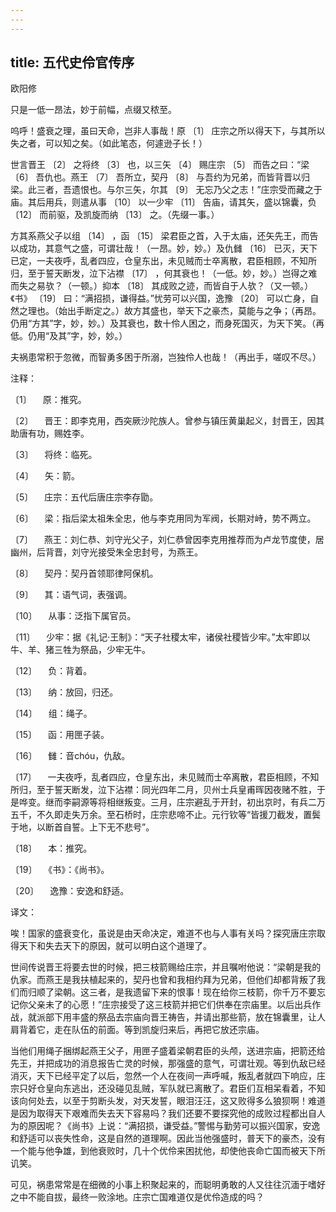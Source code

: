 ```yaml
---
---
---
```

title: 五代史伶官传序
---




欧阳修





只是一低一昂法，妙于前幅，点缀又秾至。





呜呼！盛衰之理，虽曰天命，岂非人事哉！原 〔1〕 庄宗之所以得天下，与其所以失之者，可以知之矣。（如此笔态，何遽逊子长！）

世言晋王 〔2〕 之将终 〔3〕 也，以三矢 〔4〕 赐庄宗 〔5〕 而告之曰：“梁 〔6〕 吾仇也。燕王 〔7〕 吾所立，契丹 〔8〕 与吾约为兄弟，而皆背晋以归梁。此三者，吾遗恨也。与尔三矢，尔其 〔9〕 无忘乃父之志！”庄宗受而藏之于庙。其后用兵，则遣从事 〔10〕 以一少牢 〔11〕 告庙，请其矢，盛以锦囊，负 〔12〕 而前驱，及凯旋而纳 〔13〕 之。（先缀一事。）

方其系燕父子以组 〔14〕 ，函 〔15〕 梁君臣之首，入于太庙，还矢先王，而告以成功，其意气之盛，可谓壮哉！（一昂。妙，妙。）及仇雠 〔16〕 已灭，天下已定，一夫夜呼，乱者四应，仓皇东出，未见贼而士卒离散，君臣相顾，不知所归，至于誓天断发，泣下沾襟 〔17〕 ，何其衰也！（一低。妙，妙。）岂得之难而失之易欤？（一顿。）抑本 〔18〕 其成败之迹，而皆自于人欤？（又一顿。）《书》 〔19〕 曰：“满招损，谦得益。”忧劳可以兴国，逸豫 〔20〕 可以亡身，自然之理也。（始出手断定之。）故方其盛也，举天下之豪杰，莫能与之争；（再昂。仍用“方其”字，妙，妙。）及其衰也，数十伶人困之，而身死国灭，为天下笑。（再低。仍用“及其”字，妙，妙。）

夫祸患常积于忽微，而智勇多困于所溺，岂独伶人也哉！（再出手，嗟叹不尽。）

注释：

〔1〕 　原：推究。

〔2〕 　晋王：即李克用，西突厥沙陀族人。曾参与镇压黄巢起义，封晋王，因其助唐有功，赐姓李。

〔3〕 　将终：临死。

〔4〕 　矢：箭。

〔5〕 　庄宗：五代后唐庄宗李存勖。

〔6〕 　梁：指后梁太祖朱全忠，他与李克用同为军阀，长期对峙，势不两立。

〔7〕 　燕王：刘仁恭、刘守光父子，刘仁恭曾因李克用推荐而为卢龙节度使，居幽州，后背晋，刘守光接受朱全忠封号，为燕王。

〔8〕 　契丹：契丹首领耶律阿保机。

〔9〕 　其：语气词，表强调。

〔10〕 　从事：泛指下属官员。

〔11〕 　少牢：据《礼记·王制》：“天子社稷太牢，诸侯社稷皆少牢。”太牢即以牛、羊、猪三牲为祭品，少牢无牛。

〔12〕 　负：背着。

〔13〕 　纳：放回，归还。

〔14〕 　组：绳子。

〔15〕 　函：用匣子装。

〔16〕 　雠：音chóu，仇敌。

〔17〕 　一夫夜呼，乱者四应，仓皇东出，未见贼而士卒离散，君臣相顾，不知所归，至于誓天断发，泣下沾襟：同光四年二月，贝州士兵皇甫晖因夜赌不胜，于是哗变。继而李嗣源等将相继叛变。三月，庄宗避乱于开封，初出京时，有兵二万五千，不久即走失万余。至石桥时，庄宗悲啼不止。元行钦等“皆援刀截发，置鬓于地，以断首自誓。上下无不悲号”。

〔18〕 　本：推究。

〔19〕 　《书》：《尚书》。

〔20〕 　逸豫：安逸和舒适。

译文：

唉！国家的盛衰变化，虽说是由天命决定，难道不也与人事有关吗？探究唐庄宗取得天下和失去天下的原因，就可以明白这个道理了。

世间传说晋王将要去世的时候，把三枝箭赐给庄宗，并且嘱咐他说：“梁朝是我的仇家。而燕王是我扶植起来的，契丹也曾和我相约拜为兄弟，但他们却都背叛了我们而归顺了梁朝。这三者，是我遗留下来的恨事！现在给你三枝箭，你千万不要忘记你父亲未了的心愿！”庄宗接受了这三枝箭并把它们供奉在宗庙里。以后出兵作战，就派部下用丰盛的祭品去宗庙向晋王祷告，并请出那些箭，放在锦囊里，让人肩背着它，走在队伍的前面。等到凯旋归来后，再把它放还宗庙。

当他们用绳子捆绑起燕王父子，用匣子盛着梁朝君臣的头颅，送进宗庙，把箭还给先王，并把成功的消息报告亡灵的时候，那强盛的意气，可谓壮观。等到仇敌已经消灭，天下已经平定了以后，忽然一个人在夜间一声呼喊，叛乱者就四下响应，庄宗只好仓皇向东逃出，还没碰见乱贼，军队就已离散了。君臣们互相呆看着，不知该向何处去，以至于剪断头发，对天发誓，眼泪汪汪，这又败得多么狼狈啊！难道是因为取得天下艰难而失去天下容易吗？我们还要不要探究他的成败过程都出自人为的原因呢？《尚书》上说：“满招损，谦受益。”警惕与勤劳可以振兴国家，安逸和舒适可以丧失性命，这是自然的道理啊。因此当他强盛时，普天下的豪杰，没有一个能与他争雄，到他衰败时，几十个优伶来困扰他，却使他丧命亡国而被天下所讥笑。

可见，祸患常常是在细微的小事上积聚起来的，而聪明勇敢的人又往往沉湎于嗜好之中不能自拔，最终一败涂地。庄宗亡国难道仅是优伶造成的吗？